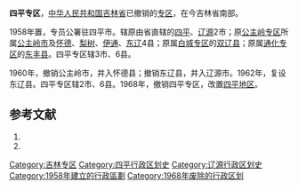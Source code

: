 '''四平专区'''，[[中华人民共和国|中华人民共和国]][[吉林省|吉林省]]已撤销的[[专区|专区]]，在今吉林省南部。

1958年置，专员公署驻四平市。辖原由省直辖的[[四平市|四平]]、[[辽源市|辽源]]2市；原[[公主岭专区|公主岭专区]]所属[[公主岭市|公主岭市]]及[[怀德县_(清朝)|怀德]]、[[梨树县|梨树]]、[[伊通县|伊通]]、[[东辽县|东辽]]4县；原属[[白城专区|白城专区]]的[[双辽县|双辽县]]；原属[[通化专区|通化专区]]的[[东丰县|东丰县]]。四平专区辖3市、6县。

1960年，撤销公主岭市，并入怀德县；撤销东辽县，并入辽源市。1962年，复设东辽县。四平专区辖2市、6县。1968年，撤销四平专区，改置[[四平地区|四平地区]]。

== 参考文献 ==
# {{Cite book | author = 戴均良等 | title = 《中国古今地名大词典》 | location = 上海 | publisher = 上海辞书出版社 | date = 2005 | language = zh-hans }}
# {{Cite book | author = 史为乐 | title = 《中华人民共和国政区沿革（1949-2002）》 | location = 北京 | publisher = 人民出版社 | date = 2006 | language = zh-hans }}
{{吉林省历史二级政区|nocat}}
[[Category:吉林专区|Category:吉林专区]]
[[Category:四平行政区划史|Category:四平行政区划史]]
[[Category:辽源行政区划史|Category:辽源行政区划史]]
[[Category:1958年建立的行政區劃|Category:1958年建立的行政區劃]]
[[Category:1968年废除的行政区划|Category:1968年废除的行政区划]]
